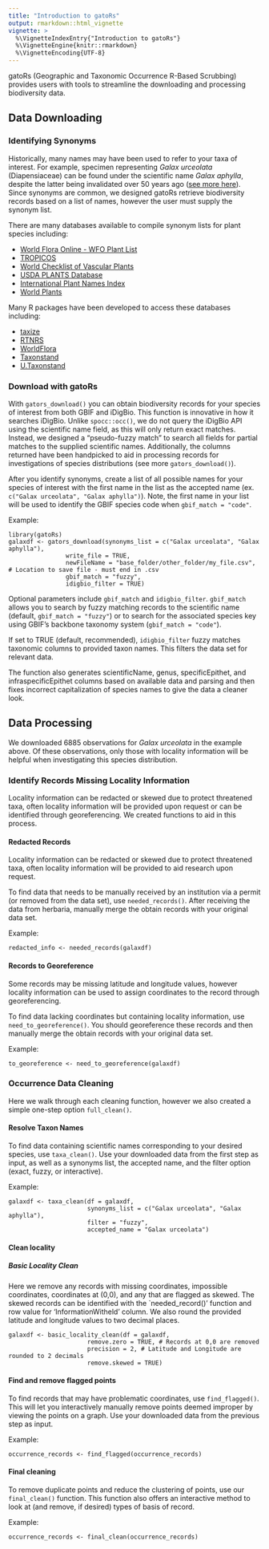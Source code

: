 ```yaml
---
title: "Introduction to gatoRs"
output: rmarkdown::html_vignette
vignette: >
  %\VignetteIndexEntry{"Introduction to gatoRs"}
  %\VignetteEngine{knitr::rmarkdown}
  %\VignetteEncoding{UTF-8}
---
```


gatoRs (Geographic and Taxonomic Occurrence R-Based Scrubbing) provides users with tools to streamline the downloading and processing biodiversity data.

## Data Downloading 

### Identifying Synonyms
Historically, many names may have been used to refer to your taxa of interest. For example, specimen representing <i>Galax urceolata</i> (Diapensiaceae) can be found under the scientific  name <i>Galax aphylla</i>, despite the latter being invalidated over 50 years ago ([see more here](https://en.wikipedia.org/wiki/Galax)). Since synonyms are common, we designed gatoRs retrieve biodiversity records based on a list of names, however the user must supply the synonym list.   

There are many databases available to compile synonym lists for plant species including:

  - [World Flora Online - WFO Plant List](https://wfoplantlist.org/plant-list)
  - [TROPICOS](https://www.tropicos.org/)
  - [World Checklist of Vascular Plants](https://powo.science.kew.org/)
  - [USDA PLANTS Database](https://plants.usda.gov/home)
  - [International Plant Names Index](https://www.ipni.org/)
  - [World Plants](https://www.worldplants.de/world-plants-complete-list/complete-plant-list)
  
 Many R packages have been developed to access these databases including: 
 
  - [taxize](https://docs.ropensci.org/taxize/)
  - [RTNRS](https://github.com/EnquistLab/RTNRS)
  - [WorldFlora](https://cran.r-project.org/web/packages/WorldFlora/index.html)
  - [Taxonstand](https://cran.r-project.org/web/packages/Taxonstand/index.html)
  - [U.Taxonstand](https://github.com/ecoinfor/U.Taxonstand)
     

### Download with gatoRs
With `gators_download()` you can obtain biodiversity records for your species of interest from both GBIF and iDigBio. This function is innovative in how it searches iDigBio. Unlike `spocc::occ()`, we do not query the iDigBio API using the scientific name field, as this will only return exact matches. Instead, we designed a "pseudo-fuzzy match" to search all fields for partial matches to the supplied scientific names. Additionally, the columns returned have been handpicked to aid in processing records for investigations of species distributions (see more `gators_download()`). 

After you identify synonyms, create a list of all possible names for your species of interest with the first name in the list as the accepted name (ex. `c("Galax urceolata", "Galax aphylla")`). Note, the first name in your list will be used to identify the GBIF species code when `gbif_match = "code"`. 

Example:
```
library(gatoRs)
galaxdf <- gators_download(synonyms_list = c("Galax urceolata", "Galax aphylla"), 
                write_file = TRUE,
                newFileName = "base_folder/other_folder/my_file.csv", # Location to save file - must end in .csv
                gbif_match = "fuzzy",
                idigbio_filter = TRUE)
```

Optional parameters include `gbif_match` and `idigbio_filter`. `gbif_match` allows you to search by fuzzy matching records to the scientific name (default, `gbif_match = "fuzzy"`) or to search for the associated species key using GBIF’s backbone taxonomy system (`gbif_match = "code"`).

If set to TRUE (default, recommended), `idigbio_filter` fuzzy matches taxonomic columns to provided taxon names. This filters the data set for relevant data.

The function also generates scientificName, genus, specificEpithet, and infraspecificEpithet columns based on available data and parsing and then fixes incorrect capitalization of species names to give the data a cleaner look.



## Data Processing    
We downloaded 6885 observations for <i>Galax urceolata</i> in the example above. Of these observations, only those with locality information will be helpful when investigating this species distribution. 

### Identify Records Missing Locality Information
Locality information can be redacted or skewed due to protect threatened taxa, often locality information will be provided upon request or can be identified through georeferencing. We created functions to aid in this process.   

#### Redacted Records
Locality information can be redacted or skewed due to protect threatened taxa, often locality information will be provided to aid research upon request. 

To find data that needs to be manually received by an institution via a permit (or removed from the data set), use `needed_records()`. After receiving the data from herbaria, manually merge the obtain records with your original data set.

Example: 
```
redacted_info <- needed_records(galaxdf)
```

#### Records to Georeference
Some records may be missing latitude and longitude values, however locality information can be used to assign coordinates to the record through georeferencing.

To find data lacking coordinates but containing locality information, use `need_to_georeference()`. You should georeference these records and then manually merge the obtain records with your original data set.

Example: 
```
to_georeference <- need_to_georeference(galaxdf)
```

### Occurrence Data Cleaning  
Here we walk through each cleaning function, however we also created a simple one-step option `full_clean()`.    

#### Resolve Taxon Names
To find data containing scientific names corresponding to your desired species, use `taxa_clean()`. Use your downloaded data from the first step as input, as well as a synonyms list, the accepted name, and the filter option (exact, fuzzy, or interactive).

Example:
```
galaxdf <- taxa_clean(df = galaxdf,  
                      synonyms_list = c("Galax urceolata", "Galax aphylla"), 
                      filter = "fuzzy", 
                      accepted_name = "Galax urceolata")
```
#### Clean locality  
##### Basic Locality Clean 
Here we remove any records with missing coordinates, impossible coordinates, coordinates at (0,0), and any that are flagged as skewed. The skewed records can be identified with the `needed_record()' function and row value for 'InformationWitheld' column. We also round the provided latitude and longitude values to two decimal places.   

```
galaxdf <- basic_locality_clean(df = galaxdf,  
                      remove.zero = TRUE, # Records at 0,0 are removed
                      precision = 2, # Latitude and Longitude are rounded to 2 decimals
                      remove.skewed = TRUE)
```

#### Find and remove flagged points
To find records that may have problematic coordinates, use `find_flagged()`. This will let you interactively manually remove points deemed improper by viewing the points on a graph. Use your downloaded data from the previous step as input.

Example: 
```
occurrence_records <- find_flagged(occurrence_records)
```
#### Final cleaning
To remove duplicate points and reduce the clustering of points, use our `final_clean()` function. This function also offers an interactive method to look at (and remove, if desired) types of basis of record.

Example: 
```
occurrence_records <- final_clean(occurrence_records)
```
